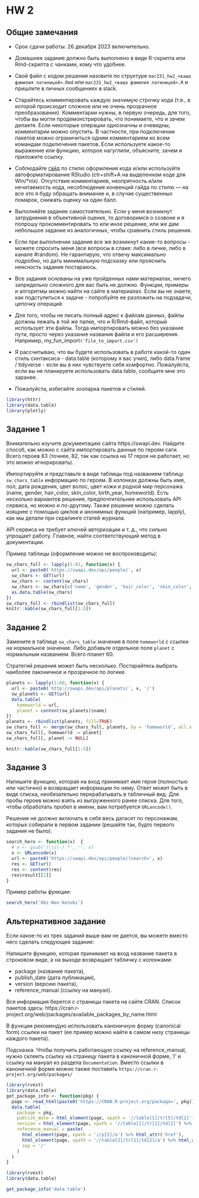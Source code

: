 # HW 2  {-}

## Общие замечания  {-}

- Срок сдачи работы: 26 декабря 2023 включительно.

- Домашнее задание должно быть выполнено в виде R-скрипта или Rmd-скрипта c чанками, кому что удобнее. 

- Свой файл с кодом решения назовите по структуре `mar231_hw2_<ваша фамилия латиницей>.Rmd` или `mar231_hw2_<ваша фамилия латиницей>.R` и пришлите в личных сообщениях в slack.  

- Старайтесь комментировать каждую значимую строчку кода (т.е., в которой происходит сложное или не очень прозрачное преобразование). Комментарии нужны, в первую очередь, для того, чтобы вы могли продемонстрировать, что понимаете, что и зачем делаете. Если некоторые операции однозначны и очевидны, комментарии можно опустить. В частности, при подключении пакетов можно ограничиться одним комментарием ко всем командам подключения пакетов. Если используете какое-то выражение или функцию, которое нагуглили, объясните, зачем и приложите ссылку.

- Соблюдайте [гайд](http://adv-r.had.co.nz/Style.html) по стилю оформления кода и/или используйте автоформатирование RStudio (ctr+shift+A на выделенном коде для Win/*nix). Отсутствие комментариев, неопрятность и/или нечитаемость кода, несоблюдение конвенций гайда по стилю --- на все это я буду обращать внимание и, в случае существенных помарок, снижать оценку на один балл.

- Выполняйте задание самостоятельно. Если у меня возникнут затруднения в объективной оценке, то договоримся о созвоне и я попрошу прокомментировать то или иное решение, или же дам небольшое задание из аналогичных, чтобы сравнить стиль решения.

- Если при выполнении задания все же возникнут какие-то вопросы - можете спросить меня (все вопросы в слаке: либо в личке, либо в канале #random). Не гарантирую, что отвечу максимально подробно, но дать минимальную подсказку или прояснить неясность задания постараюсь. 

- Все задания основаны на уже пройденных нами материалах, ничего запредельно сложного для вас быть не должно. Функции, примеры и алгоритмы можно найти на сайте в материалах. Если вы не знаете, как подступиться к задаче - попробуйте ее разложить на подзадачи, цепочку операций.

- Для того, чтобы не писать полный адрес к файлам данных, файлы должны лежать в той же папке, что и R/Rmd-файл, который использует эти файлы. Тогда импортировать можно без указание пути, просто через указание названия файла и его расширения. Например, my_fun_import`('file_to_import.csv')`

- Я рассчитываю, что вы будете использовать в работе какой-то один стиль синтаксиса - data.table (которому я вас учил), либо data.frame / tidyverse - если вы в них чувствуете себя комфортно. Пожалуйста, если вы не планируете использовать data.table, сообщите мне это заранее. 

- Пожалуйста, избегайте зоопарка пакетов и стилей.

```r
library(httr)
library(data.table)
library(plotly)
```


## Задание 1 {-}

Внимательно изучите документацию сайта https://swapi.dev. Найдите способ, как можно с сайта импортировать данные по героям саги. Всего героев 83 (точнее, 82, так как ссылка на 17 героя не работает, но это можно игнорировать). 

Импортируйте и представьте в виде таблицы под названием таблицу `sw_chars_table` информацию по героям. В колонках должны быть имя, пол, дата рождения, цвет волос, цвет кожи и родной мир персонажа (name, gender, hair_color, skin_color, birth_year, homeworld). Есть несколько вариантов решения, предпочтительнее использовать API сервиса, но можно и по-другому. Также решение можно сделать изящнее с помощью циклов и анонимных функций (например, lapply), как мы делали при скрапинге статей журнала.

API сервиса не требует ключей авторизации и т. д., что сильно упрощает работу. Главное, найти соответствующий метод в документации.

Пример таблицы (оформление можно не воспроизводить):
```r

sw_chars_full <- lapply(1:83, function(x) {
  url <- paste0('https://swapi.dev/api/people/', x)
  sw_chars <- GET(url)
  sw_chars <- content(sw_chars)
  sw_chars <- sw_chars[c('name', 'gender', 'hair_color', 'skin_color', 'birth_year', 'homeworld')]
  as.data.table(sw_chars)
})
sw_chars_full <- rbindlist(sw_chars_full)
knitr::kable(sw_chars_full[1:5])
```

## Задание 2 {-}
Замените в таблице `sw_chars_table` значения в поле `homeworld` с ссылки на нормальное значение. Либо добавьте отдельное поле `planet` с нормальным названием. Всего планет 60.

Стратегий решения может быть несколько. Постарайтесь выбрать наиболее лаконичное и прозрачное по логике.

```r
planets <- lapply(1:60, function(x) {
  url <- paste0('http://swapi.dev/api/planets/', x, '/')
  sw_planets <- GET(url)
  data.table(
    homeworld = url,
    planet = content(sw_planets)$name)
})
planets <- rbindlist(planets, fill=TRUE)
sw_chars_full <- merge(sw_chars_full, planets, by = 'homeworld', all.x = TRUE)
sw_chars_full[, homeworld := planet]
sw_chars_full[, planet := NULL]

knitr::kable(sw_chars_full[1:5])
```

## Задание 3 {-}

Напишите функцию, которая на вход принимает имя героя (полностью или частично) и возвращает информации по нему. Ответ может быть в виде списка, необязательно перерабатывать в табличный вид. Для пробы героев можно взять из выгруженного ранее списка. Для того, чтобы обработать пробел в имени, вам потребуется `URLencode()`.

Решение не должно включать в себя весь датасет по персонажам, которых собирали в первом задании (решайте так, будто первого задания не было).
```r
search_hero <- function(x)  {
  # x <- gsub('(\\s|-).*', '', x)
  x <- URLencode(x)
  url <- paste0('https://swapi.dev/api/people/?search=', x)
  res <- GET(url)
  res <- content(res)
  res$result[[1]]
}
```


Пример работы функции:
```r
search_hero('Obi-Wan Kenobi')
```

## Альтернативное задание

Если какое-то из трех заданий выше вам не дается, вы можете вместо него сделать следующее задание:

Напишите функцию, которая принимает на вход название пакета в строковом виде, а на выходе возвращает табличку с колонками: 

 - package (название пакета), 
 - publish_date (дата публикации), 
 - version (версию пакета), 
 - reference_manual (ссылку на мануал). 
 
 Вся информация берется с страницы пакета на сайте CRAN. Список пакетов здесь: https://cran.r-project.org/web/packages/available_packages_by_name.html

В функции рекомендую использовать каноничную форму (canonical form) ссылки на пакет (ее пример можно найти в самом низу страницы каждого пакета).

Подсказка. Чтобы получить работающую ссылку на reference_manual, нужно склеить ссылку на страницу пакета в каноничной форме, '/' и ссылку на мануал из раздела `Documentation`.
Вместо ссылки в каноничной форме можно также поставить `https://cran.r-project.org/web/packages/`

```r
library(rvest)
library(data.table)
get_package_info <- function(pkg) {
  page <- read_html(paste0('https://CRAN.R-project.org/package=', pkg))
  data.table(
    package = pkg,
    publish_date = html_element(page, xpath = '//table[1]/tr[5]/td[2]') %>% html_text2(),
    version = html_element(page, xpath = '//table[1]/tr[1]/td[2]') %>% html_text2(),
    reference_manual = paste(
      html_element(page, xpath = '//p[2]/a') %>% html_attr('href'),
      html_element(page, xpath = '//table[2]/tr[1]/td[2]/a') %>% html_attr('href'),
      sep = '/'
    )
  )
}
```

```r
library(rvest)
library(data.table)

get_package_info('data.table')
```
